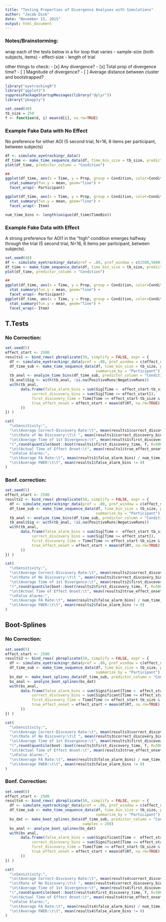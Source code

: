 ```yaml
---
title: "Testing Properties of Divergence Analyses with Simulations"
author: "Jacob Dink"
date: "November 15, 2015"
output: html_document
---
```


### Notes/Brainstorming:

wrap each of the tests below in a for loop that varies
- sample-size (both subjects, items)
- effect-size
- length of trial

other things to check:
- [x] Any divergence?
- [x] Total prop of divergence time?
- [ ] Magnitude of divergence?
- [ ] Average distance between cluster and bootstrapped? 


```r
library("eyetrackingR")
library("ggplot2")
suppressPackageStartupMessages(library("dplyr"))
library("pbapply")

set.seed(40)
tb_size = 250
f <- function(d, i) mean(d[i], na.rm=TRUE)
```

### Example Fake Data with No Effect

No preference for either AOI (5 second trial, N=16, 6 items per participant, between subjects)

```r
df <- simulate_eyetrackingr_data()
df_time <- make_time_sequence_data(df, time_bin_size = tb_size, predictor_columns = "Condition", aois = "AOI1")
plot(df_time, predictor_column = "Condition")

##
ggplot(df_time, aes(x = Time, y = Prop, group = Condition, color=Condition)) +
  stat_summary(fun.y = mean, geom="line") +
  facet_wrap(~ Participant)

ggplot(df_time, aes(x = Time, y = Prop, group = Condition, color=Condition)) +
  stat_summary(fun.y = mean, geom="line") +
  facet_wrap(~ Item)

num_time_bins <- length(unique(df_time$TimeBin))
```

### Example Fake Data with Effect

A strong preference for AOI1 in the "high" condition emerges halfway through the trial (5 second trial, N=16, 6 items per participant, between subjects).

```r
set.seed(48)
df <- simulate_eyetrackingr_data(pref = .80, pref_window = c(2500,5000))
df_time <- make_time_sequence_data(df, time_bin_size = tb_size, predictor_columns = "Condition", aois = "AOI1")
plot(df_time, predictor_column = "Condition")

##
ggplot(df_time, aes(x = Time, y = Prop, group = Condition, color=Condition)) +
  stat_summary(fun.y = mean, geom="line") +
  facet_wrap(~ Participant)
ggplot(df_time, aes(x = Time, y = Prop, group = Condition, color=Condition)) +
  stat_summary(fun.y = mean, geom="line") +
  facet_wrap(~ Item)
```

## T.Tests

### No Correction:

```r
set.seed(5)
effect_start <- 2500
results1 <- bind_rows( pbreplicate(50, simplify = FALSE, expr = {
  df <- simulate_eyetrackingr_data(pref = .80, pref_window = c(effect_start,5000))
  df_time_sub <- make_time_sequence_data(df, time_bin_size = tb_size, predictor_columns = "Condition", aois = "AOI1", 
                                         summarize_by = "Participant")
  tb_anal <- analyze_time_bins(df_time_sub, predictor_column = "Condition", test = "t.test", alpha = .05, quiet=TRUE)
  tb_anal$Sig <- with(tb_anal, !is.na(PositiveRuns|NegativeRuns))
  with(tb_anal, 
       data.frame(false_alarm_bins = sum(Sig[Time <  effect_start-tb_size]),
            correct_discovery_bins = sum(Sig[Time >= effect_start]),
            first_discovery_time = Time[Time >= effect_start-tb_size & Sig][1],
            true_effect_onset = effect_start + mean(df$RT, na.rm=TRUE)
       ))
}) )

cat(
  "\nSensitivity:",
  "\n\tAverage Correct-Discovery Rate:\t", mean(results1$correct_discovery_bins) / num_time_bins,
  "\n\tRate of No Discovery:\t\t ", mean(results1$correct_discovery_bins==0),
  "\n\tAverage Time of 1st Divergence:\t", mean(results1$first_discovery_time, na.rm=TRUE),
  "(",round(quantile(boot::boot(results1$first_discovery_time, f, R=500)$t, probs = c(.025, .975))),")",
  "\n\tActual Time of Effect Onset:\t", mean(results1$true_effect_onset),
  "\nFalse Alarms:",
  "\n\tAverage FA Rate:\t", mean(results1$false_alarm_bins) / num_time_bins,
  "\n\tAverage FWER:\t\t", mean(results1$false_alarm_bins != 0)
)
```

### Bonf. correction:

```r
set.seed(5)
effect_start <- 2500
results2 <- bind_rows( pbreplicate(50, simplify = FALSE, expr = {
  df <- simulate_eyetrackingr_data(pref = .80, pref_window = c(effect_start,5000))
  df_time_sub <- make_time_sequence_data(df, time_bin_size = tb_size, predictor_columns = "Condition", aois = "AOI1", 
                                         summarize_by = "Participant")
  tb_anal <- analyze_time_bins(df_time_sub, predictor_column = "Condition", test = "t.test", alpha = .05/num_time_bins, quiet=TRUE)
  tb_anal$Sig <- with(tb_anal, !is.na(PositiveRuns|NegativeRuns))
  with(tb_anal, 
       data.frame(false_alarm_bins = sum(Sig[Time <  effect_start-tb_size]),
            correct_discovery_bins = sum(Sig[Time >= effect_start]),
            first_discovery_time = Time[Time >= effect_start-tb_size & Sig][1],
            true_effect_onset = effect_start + mean(df$RT, na.rm=TRUE)
       ))
}) )

cat(
  "\nSensitivity:",
  "\n\tAverage Correct-Discovery Rate:\t", mean(results2$correct_discovery_bins) / num_time_bins,
  "\n\tRate of No Discovery:\t\t ", mean(results2$correct_discovery_bins==0),
  "\n\tAverage Time of 1st Divergence:\t", mean(results2$first_discovery_time, na.rm=TRUE),
  "(",round(quantile(boot::boot(results2$first_discovery_time, f, R=500)$t, probs = c(.025, .975))),")",
  "\n\tActual Time of Effect Onset:\t", mean(results2$true_effect_onset),
  "\nFalse Alarms:",
  "\n\tAverage FA Rate:\t", mean(results2$false_alarm_bins) / num_time_bins,
  "\n\tAverage FWER:\t\t", mean(results2$false_alarm_bins != 0)
)
```

## Boot-Splines

### No Correction:

```r
set.seed(5)
effect_start <- 2500
results3 <- bind_rows( pbreplicate(50, simplify = FALSE, expr = {
  df <- simulate_eyetrackingr_data(pref = .80, pref_window = c(effect_start,5000))
  df_time_sub <- make_time_sequence_data(df, time_bin_size = tb_size, predictor_columns = "Condition", aois = "AOI1", 
                                         summarize_by = "Participant")
  bs_dat <- make_boot_splines_data(df_time_sub, predictor_column = "Condition", within_subj = FALSE, alpha = .05, samples = 250)
  bs_anal <- analyze_boot_splines(bs_dat)
  with(bs_anal, 
       data.frame(false_alarm_bins = sum(Significant[Time <  effect_start-tb_size]),
            correct_discovery_bins = sum(Significant[Time >= effect_start]),
            first_discovery_time = Time[Time >= effect_start-tb_size & Significant][1],
            true_effect_onset = effect_start + mean(df$RT, na.rm=TRUE)
       ))
}) )

cat(
  "\nSensitivity:",
  "\n\tAverage Correct-Discovery Rate:\t", mean(results3$correct_discovery_bins) / num_time_bins,
  "\n\tRate of No Discovery:\t\t ", mean(results3$correct_discovery_bins==0),
  "\n\tAverage Time of 1st Divergence:\t", mean(results3$first_discovery_time, na.rm=TRUE),
  "(",round(quantile(boot::boot(results3$first_discovery_time, f, R=500)$t, probs = c(.025, .975))),")",
  "\n\tActual Time of Effect Onset:\t", mean(results3$true_effect_onset),
  "\nFalse Alarms:",
  "\n\tAverage FA Rate:\t", mean(results3$false_alarm_bins) / num_time_bins,
  "\n\tAverage FWER:\t\t", mean(results3$false_alarm_bins != 0)
)
```

### Bonf. Correction:

```r
set.seed(8)
effect_start <- 2500
results4 <- bind_rows( pbreplicate(50, simplify = FALSE, expr = {
  df <- simulate_eyetrackingr_data(pref = .80, pref_window = c(effect_start,5000))
  df_time_sub <- make_time_sequence_data(df, time_bin_size = tb_size, predictor_columns = "Condition", aois = "AOI1", 
                                         summarize_by = "Participant")
  bs_dat <- make_boot_splines_data(df_time_sub, predictor_column = "Condition", within_subj = FALSE, alpha = .05/num_time_bins, 
                                   samples = 250)
  bs_anal <- analyze_boot_splines(bs_dat)
  with(bs_anal, 
       data.frame(false_alarm_bins = sum(Significant[Time <  effect_start-tb_size]),
            correct_discovery_bins = sum(Significant[Time >= effect_start]),
            first_discovery_time = Time[Time >= effect_start-tb_size & Significant][1],
            true_effect_onset = effect_start + mean(df$RT, na.rm=TRUE)
       ))
}) )

cat(
  "\nSensitivity:",
  "\n\tAverage Correct-Discovery Rate:\t", mean(results4$correct_discovery_bins) / num_time_bins,
  "\n\tRate of No Discovery:\t\t ", mean(results4$correct_discovery_bins==0),
  "\n\tAverage Time of 1st Divergence:\t", mean(results4$first_discovery_time, na.rm=TRUE),
  "(",round(quantile(boot::boot(results4$first_discovery_time, f, R=500)$t, probs = c(.025, .975))),")",
  "\n\tActual Time of Effect Onset:\t", mean(results4$true_effect_onset),
  "\nFalse Alarms:",
  "\n\tAverage FA Rate:\t", mean(results4$false_alarm_bins) / num_time_bins,
  "\n\tAverage FWER:\t\t", mean(results4$false_alarm_bins != 0)
)
```